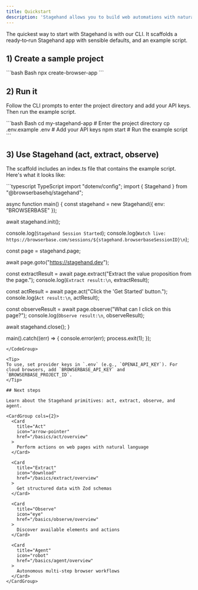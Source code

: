 ```yaml
---
title: Quickstart
description: 'Stagehand allows you to build web automations with natural language and code.'
---
```



The quickest way to start with Stagehand is with our CLI. It scaffolds a ready‑to‑run Stagehand app with sensible defaults, and an example script.

## 1) Create a sample project

<CodeGroup>
```bash Bash
npx create-browser-app
```
</CodeGroup>

## 2) Run it

Follow the CLI prompts to enter the project directory and add your API keys. Then run the example script.

<CodeGroup>
```bash Bash
cd my-stagehand-app # Enter the project directory
cp .env.example .env  # Add your API keys
npm start # Run the example script
```
</CodeGroup>

## 3) Use Stagehand (act, extract, observe)

The scaffold includes an index.ts file that contains the example script. Here's what it looks like:

<CodeGroup>
```typescript TypeScript
import "dotenv/config";
import { Stagehand } from "@browserbasehq/stagehand";

async function main() {
  const stagehand = new Stagehand({
    env: "BROWSERBASE"
  });

  await stagehand.init();

  console.log(`Stagehand Session Started`);
  console.log(`Watch live: https://browserbase.com/sessions/${stagehand.browserbaseSessionID}\n`);

  const page = stagehand.page;

  await page.goto("https://stagehand.dev");

  const extractResult = await page.extract("Extract the value proposition from the page.");
  console.log(`Extract result:\n`, extractResult);

  const actResult = await page.act("Click the 'Get Started' button.");
  console.log(`Act result:\n`, actResult);

  const observeResult = await page.observe("What can I click on this page?");
  console.log(`Observe result:\n`, observeResult);

  await stagehand.close();
}

main().catch((err) => {
  console.error(err);
  process.exit(1);
});
```
</CodeGroup>

<Tip>
To use, set provider keys in `.env` (e.g., `OPENAI_API_KEY`). For cloud browsers, add `BROWSERBASE_API_KEY` and `BROWSERBASE_PROJECT_ID`.
</Tip>

## Next steps

Learn about the Stagehand primitives: act, extract, observe, and agent.

<CardGroup cols={2}>
  <Card 
    title="Act" 
    icon="arrow-pointer" 
    href="/basics/act/overview"
  >
    Perform actions on web pages with natural language
  </Card>
  
  <Card 
    title="Extract" 
    icon="download" 
    href="/basics/extract/overview"
  >
    Get structured data with Zod schemas
  </Card>
  
  <Card 
    title="Observe" 
    icon="eye" 
    href="/basics/observe/overview"
  >
    Discover available elements and actions
  </Card>
  
  <Card 
    title="Agent" 
    icon="robot" 
    href="/basics/agent/overview"
  >
    Autonomous multi‑step browser workflows
  </Card>
</CardGroup>

